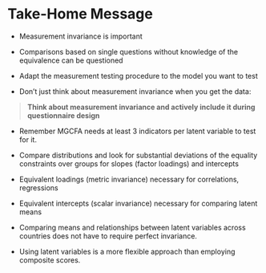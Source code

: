# Take-Home Message {#home}



* Measurement invariance is important

* Comparisons based on single questions without knowledge of the equivalence can be questioned

* Adapt the measurement testing procedure to the model you want to test

* Don't just think about measurement invariance when you get the data: 

> **Think about measurement invariance and actively include it during questionnaire design**
  
* Remember MGCFA needs at least 3 indicators per latent variable to test for it.
  
* Compare distributions and look for substantial deviations of the equality constraints over groups for slopes (factor loadings) and intercepts

* Equivalent loadings (metric invariance) necessary for correlations, regressions 

* Equivalent intercepts (scalar invariance) necessary for comparing latent means 

* Comparing means and relationships between latent variables across countries does not have to require perfect invariance. 

* Using latent variables is a more flexible approach than employing composite scores. 

